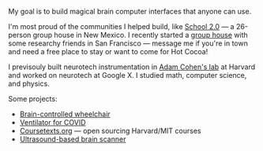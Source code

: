 

My goal is to build magical brain computer interfaces that anyone can use.

I'm most proud of the communities I helped build, like [School 2.0](https://school2point0.com) — a 26-person group house in New Mexico. I recently started a [group house](https://lxm.house) with some researchy friends in San Francisco — message me if you're in town and need a free place to stay or want to come for Hot Cocoa!

I previsouly built neurotech instrumentation in [Adam Cohen's lab](https://cohenweb.rc.fas.harvard.edu/) at Harvard and worked on neurotech at Google X. I studied math, computer science, and physics.

Some projects:
- [Brain-controlled wheelchair](https://youtu.be/_46AoSnHCRo?si=8-TZs3gyXlF4wdYP)
- [Ventilator for COVID](https://github.com/breeze-ventilator/covid19-ventilator)
- [Coursetexts.org](https://coursetexts.org) — open sourcing Harvard/MIT courses
- [Ultrasound-based brain scanner](https://pioneer.app/winners/raffi-hotter)

<Socials />